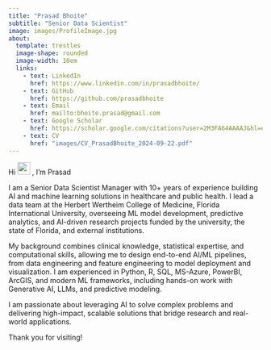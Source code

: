 ```yaml
---
title: "Prasad Bhoite"
subtitle: "Senior Data Scientist"
image: images/ProfileImage.jpg
about: 
  template: trestles
  image-shape: rounded
  image-width: 10em
  links:
    - text: LinkedIn
      href: https://www.linkedin.com/in/prasadbhoite/
    - text: GitHub
      href: https://github.com/prasadbhoite
    - text: Email
      href: mailto:bhoite.prasad@gmail.com
    - text: Google Scholar
      href: https://scholar.google.com/citations?user=2M3FA64AAAAJ&hl=en
    - text: CV
      href: "images/CV_PrasadBhoite_2024-09-22.pdf"
---
```


Hi <img src="https://media.giphy.com/media/hvRJCLFzcasrR4ia7z/giphy.gif" width="25"/> , I'm Prasad

I am a Senior Data Scientist Manager with 10+ years of experience building AI and machine learning solutions in healthcare and public health. I lead a data team at the Herbert Wertheim College of Medicine, Florida International University, overseeing ML model development, predictive analytics, and AI-driven research projects funded by the university, the state of Florida, and external institutions.

My background combines clinical knowledge, statistical expertise, and computational skills, allowing me to design end-to-end AI/ML pipelines, from data engineering and feature engineering to model deployment and visualization. I am experienced in Python, R, SQL, MS-Azure, PowerBI, ArcGIS, and modern ML frameworks, including hands-on work with Generative AI, LLMs, and predictive modeling.

I am passionate about leveraging AI to solve complex problems and delivering high-impact, scalable solutions that bridge research and real-world applications.

Thank you for visiting!
